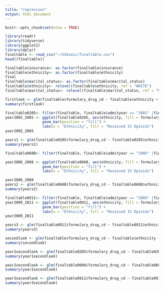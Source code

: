 ```yaml
---
title: "regression"
output: html_document
---
```


```r
knitr::opts_chunk$set(echo = TRUE)
```
```r
library(readr)
library(tidyverse)
library(ggplot2)
library(dplyr)
finaltable <- read_csv("~/SSmimic/finaltable.csv")
head((finaltable))
```
```r
finaltable$insurance<- as.factor(finaltable$insurance)
finaltable$ethnicity<- as.factor(finaltable$ethnicity)
final
finaltable$marital_status<- as.factor(finaltable$marital_status)
finaltable$ethnicity<- relevel(finaltable$ethnicity, ref = "WHITE")
finaltable$marital_status<- relevel(finaltable$marital_status, ref = "MARRIED")
```

```r
firstlook <- glm(finaltable$formulary_drug_cd ~ finaltable$ethnicity + finaltable$mean.pain, family = binomial(link = "logit"))
summary(firstlook)
```

```r
finaltable0205<- filter(finaltable, finaltable$admityear == "2002" |finaltable$admityear == "2003" |finaltable$admityear == "2004" |finaltable$admityear == "2005" )
year2002_2005 <- ggplot(finaltable0205, aes(ethnicity, fill = formulary_drug_cd == "1")) + 
                 geom_bar(position = "fill") + 
                 labs(x = "Ethnicity", fill = "Received IV Opioids")
year2002_2005

years1 <- glm(finaltable0205$formulary_drug_cd ~ finaltable0205$ethnicity + finaltable0205$mean.pain, family = binomial(link = "logit"))
summary(years1)
```

```r
finaltable0608<- filter(finaltable, finaltable$admityear == "2006" |finaltable$admityear == "2007" |finaltable$admityear == "2008")

year2006_2008 <- ggplot(finaltable0608, aes(ethnicity, fill = formulary_drug_cd == "1")) + 
                 geom_bar(position = "fill") + 
                 labs(x = "Ethnicity", fill = "Received IV Opioids") 

year2006_2008
years2 <- glm(finaltable0608$formulary_drug_cd ~ finaltable0608$ethnicity + finaltable0608$mean.pain, family = binomial(link = "logit"))
summary(years2)
```
```r
finaltable0911<- filter(finaltable, finaltable$admityear == "2009" |finaltable$admityear == "2010" |finaltable$admityear == "2011")
year2009_2011 <- ggplot(finaltable0911, aes(ethnicity, fill = formulary_drug_cd == "1")) + 
                 geom_bar(position = "fill") + 
                 labs(x = "Ethnicity", fill = "Received IV Opioids") 
year2009_2011

years3 <- glm(finaltable0911$formulary_drug_cd ~ finaltable0911$ethnicity + finaltable0911$mean.pain, family = binomial(link = "logit"))
summary(years3)
```


```r
secondlook <- glm(finaltable$formulary_drug_cd ~ finaltable$ethnicity + finaltable$mean.pain + finaltable$gender + finaltable$age + finaltable$insurance + finaltable$marital_status +finaltable$oasis, family = binomial(link = "logit"))
summary(secondlook)
```

```r
year1secondlook <- glm(finaltable0205$formulary_drug_cd ~ finaltable0205$ethnicity + finaltable0205$mean.pain + finaltable0205$gender + finaltable0205$age + finaltable0205$insurance + finaltable0205$marital_status+finaltable0205$oasis, family = binomial(link = "logit"))
summary(year1secondlook)
```

```r
year2secondlook <- glm(finaltable0608$formulary_drug_cd ~ finaltable0608$ethnicity + finaltable0608$mean.pain + finaltable0608$gender + finaltable0608$age + finaltable0608$insurance + finaltable0608$marital_status+finaltable0608$oasis, family = binomial(link = "logit"))
summary(year2secondlook)
```

```r
year3secondlook <- glm(finaltable0911$formulary_drug_cd ~ finaltable0911$ethnicity + finaltable0911$mean.pain + finaltable0911$gender + finaltable0911$age + finaltable0911$insurance + finaltable0911$marital_status +finaltable0911$oasis, family = binomial(link = "logit"))
summary(year3secondlook)
```




